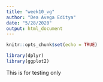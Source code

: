 ```yaml
---
title: "week10_vg"
author: "Dea Avega Editya"
date: "5/28/2020"
output: html_document
---
```


```r
knitr::opts_chunk$set(echo = TRUE)

library(dplyr)
library(ggplot2)
```


This is for testing only

